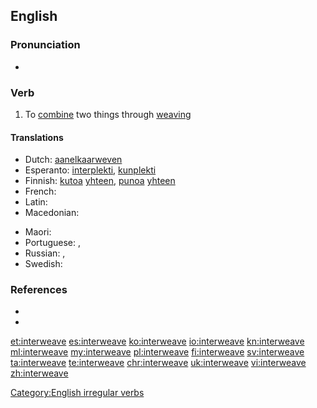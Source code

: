 ==English==

===Pronunciation===
* {{IPA|/ˈɪntərwiːv/}}

===Verb===
{{en-verb|interweaves|interweaving|'''[[interwove]]''' or '''[[interweaved]]'''|interwoven}}

# To [[combine]] two things through [[weaving]]

====Translations====
{{trans-top|to combine two things through weaving}}
* Dutch: [[aanelkaarweven]]
* Esperanto: [[interplekti]], [[kunplekti]]
* Finnish: [[kutoa]] [[yhteen]], [[punoa]] [[yhteen]]
* French: {{t+|fr|entrelacer}}
* Latin: {{t-|la|nectō}}
* Macedonian: {{t-|mk|преплетува|tr=preplétuva|sc=Cyrl}}
{{trans-mid}}
* Maori: {{t-|mi|kōtui}}
* Portuguese: {{t+|pt|entrançar}}, {{t+|pt|entrelaçar}}
* Russian: {{t+|ru|переплетать|tr=perepletátʹ|sc=Cyrl}} {{impf}}, {{t+|ru|переплести|tr=pereplestí|sc=Cyrl}} {{pf.}}
* Swedish: {{t-|sv|sammanfläta}}
{{trans-bottom}}

===References===
* {{R:Century 1911}}
* {{R:Webster 1913}}

[[Category:English irregular verbs]]

[[et:interweave]]
[[es:interweave]]
[[ko:interweave]]
[[io:interweave]]
[[kn:interweave]]
[[ml:interweave]]
[[my:interweave]]
[[pl:interweave]]
[[fi:interweave]]
[[sv:interweave]]
[[ta:interweave]]
[[te:interweave]]
[[chr:interweave]]
[[uk:interweave]]
[[vi:interweave]]
[[zh:interweave]]
